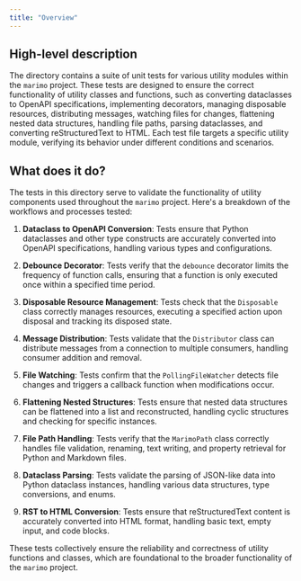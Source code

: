 ```yaml
---
title: "Overview"
---
```


## High-level description

The directory contains a suite of unit tests for various utility modules within the `marimo` project. These tests are designed to ensure the correct functionality of utility classes and functions, such as converting dataclasses to OpenAPI specifications, implementing decorators, managing disposable resources, distributing messages, watching files for changes, flattening nested data structures, handling file paths, parsing dataclasses, and converting reStructuredText to HTML. Each test file targets a specific utility module, verifying its behavior under different conditions and scenarios.

## What does it do?

The tests in this directory serve to validate the functionality of utility components used throughout the `marimo` project. Here's a breakdown of the workflows and processes tested:

1. **Dataclass to OpenAPI Conversion**: Tests ensure that Python dataclasses and other type constructs are accurately converted into OpenAPI specifications, handling various types and configurations.

2. **Debounce Decorator**: Tests verify that the `debounce` decorator limits the frequency of function calls, ensuring that a function is only executed once within a specified time period.

3. **Disposable Resource Management**: Tests check that the `Disposable` class correctly manages resources, executing a specified action upon disposal and tracking its disposed state.

4. **Message Distribution**: Tests validate that the `Distributor` class can distribute messages from a connection to multiple consumers, handling consumer addition and removal.

5. **File Watching**: Tests confirm that the `PollingFileWatcher` detects file changes and triggers a callback function when modifications occur.

6. **Flattening Nested Structures**: Tests ensure that nested data structures can be flattened into a list and reconstructed, handling cyclic structures and checking for specific instances.

7. **File Path Handling**: Tests verify that the `MarimoPath` class correctly handles file validation, renaming, text writing, and property retrieval for Python and Markdown files.

8. **Dataclass Parsing**: Tests validate the parsing of JSON-like data into Python dataclass instances, handling various data structures, type conversions, and enums.

9. **RST to HTML Conversion**: Tests ensure that reStructuredText content is accurately converted into HTML format, handling basic text, empty input, and code blocks.

These tests collectively ensure the reliability and correctness of utility functions and classes, which are foundational to the broader functionality of the `marimo` project.